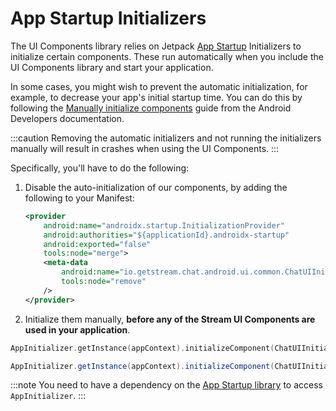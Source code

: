 
# App Startup Initializers

The UI Components library relies on Jetpack [App Startup](https://developer.android.com/topic/libraries/app-startup) Initializers to initialize certain components. These run automatically when you include the UI Components library and start your application.

In some cases, you might wish to prevent the automatic initialization, for example, to decrease your app's initial startup time. You can do this by following the [Manually initialize components](https://developer.android.com/topic/libraries/app-startup#manual) guide from the Android Developers documentation.

:::caution
Removing the automatic initializers and not running the initializers manually will result in crashes when using the UI Components.
:::

Specifically, you'll have to do the following:

1. Disable the auto-initialization of our components, by adding the following to your Manifest:

    ```xml
    <provider
        android:name="androidx.startup.InitializationProvider"
        android:authorities="${applicationId}.androidx-startup"
        android:exported="false"
        tools:node="merge">
        <meta-data
            android:name="io.getstream.chat.android.ui.common.ChatUIInitializer"
            tools:node="remove"
        />
    </provider>
    ```

2. Initialize them manually, **before any of the Stream UI Components are used in your application**.

<Tabs>
<TabItem value="kotlin" label="Kotlin">

```kotlin
AppInitializer.getInstance(appContext).initializeComponent(ChatUIInitializer::class.java)
```
</TabItem>

<TabItem value="java" label="Java">

```java
AppInitializer.getInstance(appContext).initializeComponent(ChatUIInitializer.class);
```
</TabItem>
</Tabs>

   :::note
   You need to have a dependency on the [App Startup library](https://developer.android.com/jetpack/androidx/releases/startup) to access `AppInitializer`.
   :::
